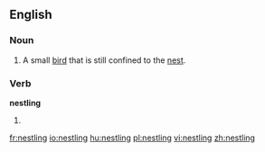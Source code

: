 ==English==

===Noun===
{{en-noun}}

# A small [[bird]] that is still confined to the [[nest]].

===Verb===
'''nestling'''

# {{present participle of|[[nestle]]}}

[[fr:nestling]]
[[io:nestling]]
[[hu:nestling]]
[[pl:nestling]]
[[vi:nestling]]
[[zh:nestling]]